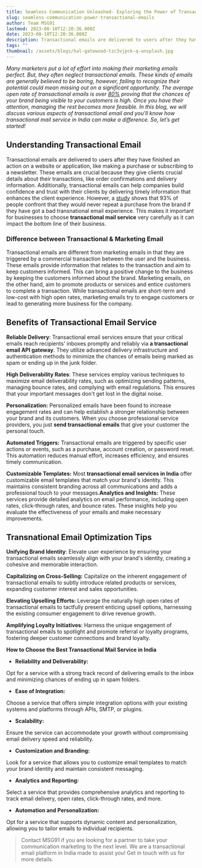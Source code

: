```yaml
---
title: Seamless Communication Unleashed- Exploring the Power of Transactional Email Service for Secure, Reliable in Digital Landscape
slug: seamless-communication-power-transactional-emails
author: Team MSG91
lastmod: 2023-08-10T12:20:36.000Z
date: 2023-08-10T12:20:36.000Z
description: Transactional emails are delivered to users after they have finished an action on a website or application, like making a purchase or subscribing to a newsletter. These emails are crucial because they give clients crucial details about their transactions, like order confirmations and delivery information. Additionally, transactional emails can help companies build confidence and trust with their clients by delivering timely information that enhances the client experience. However, a study shows that 93% of people confront that they would never repeat a purchase from the brand if they have got a bad transnational email experience. This makes it important for businesses to choose **transactional mail service** very carefully as it can impact the bottom line of their business.;
tags: ""
thumbnail: /assets/blogs/hal-gatewood-tzc3vjpck-q-unsplash.jpg
---
```


*Many marketers put a lot of effort into making their marketing emails perfect. But, they often neglect transactional emails. These kinds of emails are generally believed to be boring, however, failing to recognize their potential could mean missing out on a significant opportunity. The average open rate of transactional emails is over [80%](https://www.mailgun.com/blog/email/email-open-rates-decoded/#:~:text=On%20average%2C%20most%20transactional%20emails,somewhere%20between%2020%2D25%25.) proving that the chances of your brand being visible to your customers is high. Once you have their attention, managing the rest becomes more feasible. In this blog, we will discuss various aspects of transactional email and you’ll know how transactional mail service in India can make a difference. So, let’s get started!*

**Understanding Transactional Email**
-------------------------------------

Transactional emails are delivered to users after they have finished an action on a website or application, like making a purchase or subscribing to a newsletter. These emails are crucial because they give clients crucial details about their transactions, like order confirmations and delivery information. Additionally, transactional emails can help companies build confidence and trust with their clients by delivering timely information that enhances the client experience. However, a [study](https://www.mailjet.com/blog/email-best-practices/transactional-research-report/) shows that 93% of people confront that they would never repeat a purchase from the brand if they have got a bad transnational email experience. This makes it important for businesses to choose **transactional mail service** very carefully as it can impact the bottom line of their business.

### Difference between Transactional & Marketing Email

Transactional emails are different from marketing emails in that they are triggered by a commercial transaction between the user and the business. These emails provide information that relates to the transaction and aim to keep customers informed. This can bring a positive change to the business by keeping the customers informed about the brand. Marketing emails, on the other hand, aim to promote products or services and entice customers to complete a transaction. While transactional emails are short-term and low-cost with high open rates, marketing emails try to engage customers or lead to generating more business for the company.

**Benefits of Transactional Email Service**
-------------------------------------------

**Reliable Delivery**: Transactional email services ensure that your critical emails reach recipients' inboxes promptly and reliably via **a transactional email API gateway**. They utilize advanced delivery infrastructure and authentication methods to minimize the chances of emails being marked as spam or ending up in the junk folder.

**High Deliverability Rates**: These services employ various techniques to maximize email deliverability rates, such as optimizing sending patterns, managing bounce rates, and complying with email regulations. This ensures that your important messages don't get lost in the digital noise.

**Personalization:** Personalized emails have been found to increase engagement rates and can help establish a stronger relationship between your brand and its customers. When you choose professional service providers, you just **send transactional emails** that give your customer the personal touch.

**Automated Triggers:** Transactional emails are triggered by specific user actions or events, such as a purchase, account creation, or password reset. This automation reduces manual effort, increases efficiency, and ensures timely communication.

**Customizable Templates:** Most **transactional email services in India** offer customizable email templates that match your brand's identity. This maintains consistent branding across all communications and adds a professional touch to your messages.**Analytics and Insights:** These services provide detailed analytics on email performance, including open rates, click-through rates, and bounce rates. These insights help you evaluate the effectiveness of your emails and make necessary improvements.

**Transnational Email Optimization Tips**
-----------------------------------------

**Unifying Brand Identity**: Elevate user experience by ensuring your transactional emails seamlessly align with your brand's identity, creating a cohesive and memorable interaction.

**Capitalizing on Cross-Selling:** Capitalize on the inherent engagement of transactional emails to subtly introduce related products or services, expanding customer interest and sales opportunities.

**Elevating Upselling Efforts:** Leverage the naturally high open rates of transactional emails to tactfully present enticing upsell options, harnessing the existing consumer engagement to drive revenue growth.

**Amplifying Loyalty Initiatives**: Harness the unique engagement of transactional emails to spotlight and promote referral or loyalty programs, fostering deeper customer connections and brand loyalty.

**How to Choose the Best Transactional Mail Service in India**

* ******Reliability and Deliverability:******

Opt for a service with a strong track record of delivering emails to the inbox and minimizing chances of ending up in spam folders.

* ******Ease of Integration:******

Choose a service that offers simple integration options with your existing systems and platforms through APIs, SMTP, or plugins.

* ******Scalability:******

Ensure the service can accommodate your growth without compromising email delivery speed and reliability.

* ******Customization and Branding:******

Look for a service that allows you to customize email templates to match your brand identity and maintain consistent messaging.

* ******Analytics and Reporting:******

Select a service that provides comprehensive analytics and reporting to track email delivery, open rates, click-through rates, and more.

* ******Automation and Personalization:******

Opt for a service that supports dynamic content and personalization, allowing you to tailor emails to individual recipients.


> Contact MSG91 if you are looking for a partner to take your communication marketing to the next level. We are a transactional email platform in India made to assist you! Get in touch with us for more details.

  


  



